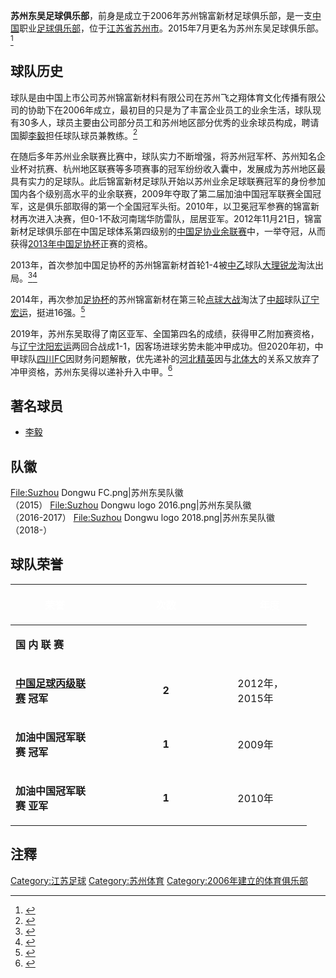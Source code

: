 {{Football club infobox 
| clubname = 苏州东吴
| image    = [[File:Suzhou_Dongwu_logo_2018.png|200px]]
| fullname = 苏州东吴足球俱乐部
| ground   =  [[苏州大学|苏州大学]]体育场
| founded  = 2006年
| manager  = {{flagicon|CHN}} 汤波
| season= 2019年中乙
| position =殿军，升级
| pattern_la1=|pattern_b1=|pattern_ra1=
| leftarm1=FFFF00|body1=FFFF00|rightarm1=FFFF00|shorts1=FFFF00|socks1=FFFF00
| pattern_la2=|pattern_b2=|pattern_ra2=
| leftarm2=0040FF|body2=0040FF|rightarm2=0040FF|shorts2=0040FF|socks2=0040FF|
}}
'''苏州东吴足球俱乐部'''，前身是成立于2006年苏州锦富新材足球俱乐部，是一支[[中国|中国]]职业[[足球俱乐部|足球俱乐部]]，位于[[江苏省|江苏省]][[苏州市|苏州市]]。2015年7月更名为苏州东吴足球俱乐部。<ref>{{cite news|url=http://c2l.mytiyu.cn/2015/focusNews_0724/3447.html|title=苏州东吴足球俱乐部目标征战明年中乙联赛|publisher=蚂蚁体育|date=2015-07-24}}{{dead link|date=2018年4月 |bot=InternetArchiveBot |fix-attempted=yes }}</ref>

==球队历史==
球队是由中国上市公司苏州锦富新材料有限公司在苏州飞之翔体育文化传播有限公司的协助下在2006年成立，最初目的只是为了丰富企业员工的业余生活，球队现有30多人，球员主要由公司部分员工和苏州地区部分优秀的业余球员构成，聘请国脚[[李毅_(足球运动员)|李毅]]担任球队球员兼教练。<ref>{{cite news|url=http://www.szfifa.org/contents/134/2445.html|title=锦富新材，苏州的一颗璀璨明珠|publisher=苏州足协官方网站|date=2012-11-22|accessdate=2013-02-27}}</ref>

在随后多年苏州业余联赛比赛中，球队实力不断增强，将苏州冠军杯、苏州知名企业杯对抗赛、杭州地区联赛等多项赛事的冠军纷纷收入囊中，发展成为苏州地区最具有实力的足球队。此后锦富新材足球队开始以苏州业余足球联赛冠军的身份参加国内各个级别高水平的业余联赛，2009年夺取了第二届加油中国冠军联赛全国冠军，这是俱乐部取得的第一个全国冠军头衔。2010年，以卫冕冠军参赛的锦富新材再次进入决赛，但0-1不敌河南瑞华防雷队，屈居亚军。2012年11月21日，锦富新材足球俱乐部在中国足球体系第四级别的[[中国足球丙级联赛|中国足协业余联赛]]中，一举夺冠，从而获得[[2013年中国足协杯|2013年中国足协杯]]正赛的资格。

2013年，首次参加中国足协杯的苏州锦富新材首轮1-4被[[中乙|中乙]]球队[[昆明锐龙足球俱乐部|大理锐龙]]淘汰出局。<ref>{{cite news|url=http://sports.sina.com.cn/c/2013-03-29/16066491845.shtml|title=苏州锦富队足协杯参赛名单 新老搭配合理前卫叫李毅|publisher=[[新浪|新浪体育]]|date=2013-03-29|accessdate=}}</ref><ref>{{cite news|url=http://sports.sina.com.cn/c/2013-04-06/16576504269.shtml|title=足协杯-崔日两球大理4-1苏州 下轮客场挑战谢菲联|publisher=[[新浪|新浪体育]]|date=2013-04-06|accessdate=}}</ref>

2014年，再次参加[[2014年中国足协杯|足协杯]]的苏州锦富新材在第三轮[[点球大战|点球大战]]淘汰了[[中超|中超]]球队[[辽宁宏运|辽宁宏运]]，挺进16强。<ref>{{cite news|url=http://sports.sina.com.cn/c/2014-07-16/21467255663.shtml|title=又爆大冷！足协杯业余队苏州锦富点球4-2淘汰辽足|publisher=[[新浪|新浪体育]]|date=2014-07-16}}</ref>

2019年，苏州东吴取得了南区亚军、全国第四名的成绩，获得甲乙附加赛资格，与[[辽宁足球俱乐部|辽宁沈阳宏运]]两回合战成1-1，因客场进球劣势未能冲甲成功。但2020年初，中甲球队[[四川隆发足球俱乐部|四川FC]]因财务问题解散，优先递补的[[河北精英|河北精英]]因与[[北体大|北体大]]的关系又放弃了冲甲资格，苏州东吴得以递补升入中甲。<ref>{{cite news |title=没有奇迹！四川FC正式解散 主动放弃中甲资格 |url=https://sports.qq.com/a/20200115/012778.htm |accessdate=2020-01-15 |agency=成都日报 |publisher=腾讯 |date=2020-01-15}}</ref>

== 著名球员 ==
* [[李毅_(足球运动员)|李毅]]

==队徽==
<gallery>
File:Suzhou Dongwu FC.png|苏州东吴队徽<br>（2015）
File:Suzhou Dongwu logo 2016.png|苏州东吴队徽<br>（2016-2017）
File:Suzhou Dongwu logo 2018.png|苏州东吴队徽<br>（2018-）
</gallery>

==球队荣誉==
{| width=90% 
|- bgcolor=#0040FF 
!width=30%|<font color="white"> '''荣誉'''
!width=5%|<font color="white"> '''次数'''
!!width=25%|<font color="white"> '''年度'''
|-
!colspan=6 bgcolor=#FFFFAA| '''国   内   联   赛'''
|- bgcolor=#FFC0CB
|'''[[中国足球丙级联赛|中国足球丙级联赛]] 冠军'''
|align=center|'''2'''
| 2012年，2015年
|- bgcolor=#FFC0CB
|'''加油中国冠军联赛 冠军'''
|align=center|'''1'''
| 2009年
|- bgcolor=#FFC0CB
|'''加油中国冠军联赛 亚军'''
|align=center|'''1'''
| 2010年
|}

== 注釋 ==
<div class="references-small">
<references />
</div>

{{2019中乙}}
{{2018年中乙分类名单苏州}}

[[Category:江苏足球|Category:江苏足球]]
[[Category:苏州体育|Category:苏州体育]]
[[Category:2006年建立的体育俱乐部|Category:2006年建立的体育俱乐部]]